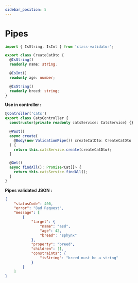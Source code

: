 ```yaml
---
sidebar_position: 5
---
```


# Pipes

```ts
import { IsString, IsInt } from 'class-validator';

export class CreateCatDto {
  @IsString()
  readonly name: string;

  @IsInt()
  readonly age: number;

  @IsString()
  readonly breed: string;
}
```

**Use in controller :**

```ts
@Controller('cats')
export class CatsController {
  constructor(private readonly catsService: CatsService) {}

  @Post()
  async create(
    @Body(new ValidationPipe()) createCatDto: CreateCatDto
  ) {
    return this.catsService.create(createCatDto);
  }

  @Get()
  async findAll(): Promise<Cat[]> {
    return this.catsService.findAll();
  }
}
```

**Pipes validated JSON :**

```json
{
    "statusCode": 400,
    "error": "Bad Request",
    "message": [
        {
            "target": {
                "name": "asd",
                "age": 42,
                "bread": "sphynx"
            },
            "property": "breed",
            "children": [],
            "constraints": {
                "isString": "breed must be a string"
            }
        }
    ]
}
```